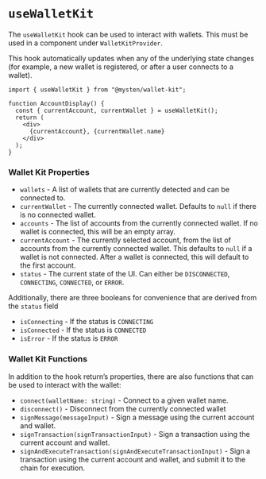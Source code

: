 # `useWalletKit`

The `useWalletKit` hook can be used to interact with wallets. This must be used in a component under `WalletKitProvider`.

This hook automatically updates when any of the underlying state changes (for example, a new wallet is registered, or after a user connects to a wallet).

```tsx
import { useWalletKit } from "@mysten/wallet-kit";

function AccountDisplay() {
  const { currentAccount, currentWallet } = useWalletKit();
  return (
    <div>
      {currentAccount}, {currentWallet.name}
    </div>
  );
}
```

### Wallet Kit Properties

- `wallets` - A list of wallets that are currently detected and can be connected to.
- `currentWallet` - The currently connected wallet. Defaults to `null` if there is no connected wallet.
- `accounts` - The list of accounts from the currently connected wallet. If no wallet is connected, this will be an empty array.
- `currentAccount` - The currently selected account, from the list of accounts from the currently connected wallet. This defaults to `null` if a wallet is not connected. After a wallet is connected, this will default to the first account.
- `status` - The current state of the UI. Can either be `DISCONNECTED`, `CONNECTING`, `CONNECTED`, or `ERROR`.

Additionally, there are three booleans for convenience that are derived from the `status` field

- `isConnecting` - If the status is `CONNECTING`
- `isConnected` - If the status is `CONNECTED`
- `isError` - If the status is `ERROR`

### Wallet Kit Functions

In addition to the hook return’s properties, there are also functions that can be used to interact with the wallet:

- `connect(walletName: string)` - Connect to a given wallet name.
- `disconnect()` - Disconnect from the currently connected wallet
- `signMessage(messageInput)` - Sign a message using the current account and wallet.
- `signTransaction(signTransactionInput)` - Sign a transaction using the current account and wallet.
- `signAndExecuteTransaction(signAndExecuteTransactionInput)` - Sign a transaction using the current account and wallet, and submit it to the chain for execution.
